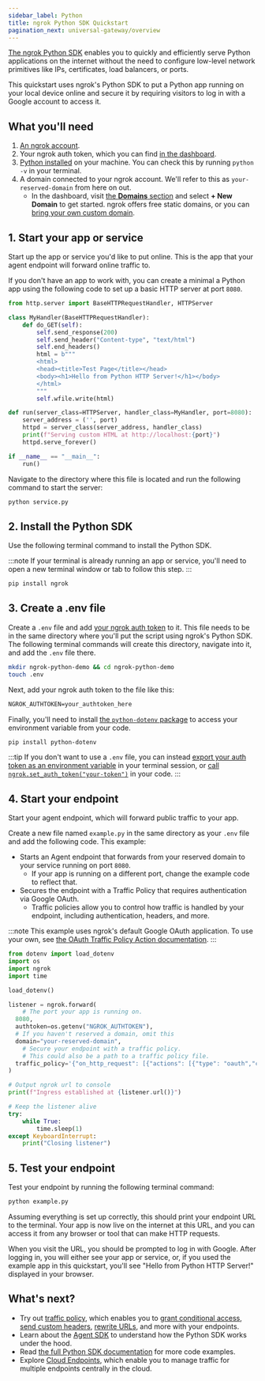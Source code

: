 ```yaml
---
sidebar_label: Python
title: ngrok Python SDK Quickstart
pagination_next: universal-gateway/overview
---
```



[The ngrok Python SDK](https://ngrok.github.io/ngrok-python/index.html) enables you to quickly and efficiently serve Python applications on the internet without the need to configure low-level network primitives like IPs, certificates, load balancers, or ports.

This quickstart uses ngrok's Python SDK to put a Python app running on your local device online and secure it by requiring visitors to log in with a Google account to access it.

## What you'll need

1. [An ngrok account](https://dashboard.ngrok.com/signup).
1. Your ngrok auth token, which you can find [in the dashboard](https://dashboard.ngrok.com/get-started/your-authtoken).
1. [Python installed](https://www.python.org/downloads/) on your machine. You can check this by running `python -v` in your terminal.
1. A domain connected to your ngrok account. We'll refer to this as `your-reserved-domain` from here on out.
   - In the dashboard, visit [the **Domains** section](https://dashboard.ngrok.com/domains) and select **+ New Domain** to get started. ngrok offers free static domains, or you can [bring your own custom domain](/docs/universal-gateway/custom-domains/).

## 1. Start your app or service

Start up the app or service you'd like to put online. 
This is the app that your agent endpoint will forward online traffic to.

If you don't have an app to work with, you can create a minimal a Python app using the following code to set up a basic HTTP server at port `8080`.

```python filename="service.py"
from http.server import BaseHTTPRequestHandler, HTTPServer

class MyHandler(BaseHTTPRequestHandler):
    def do_GET(self):
        self.send_response(200)
        self.send_header("Content-type", "text/html")
        self.end_headers()
        html = b"""
        <html>
        <head><title>Test Page</title></head>
        <body><h1>Hello from Python HTTP Server!</h1></body>
        </html>
        """
        self.wfile.write(html)

def run(server_class=HTTPServer, handler_class=MyHandler, port=8080):
    server_address = ('', port)
    httpd = server_class(server_address, handler_class)
    print(f"Serving custom HTML at http://localhost:{port}")
    httpd.serve_forever()

if __name__ == "__main__":
    run()
```

Navigate to the directory where this file is located and run the following command to start the server:

```bash
python service.py
```

## 2. Install the Python SDK

Use the following terminal command to install the Python SDK.

:::note
If your terminal is already running an app or service, you'll need to open a new terminal window or tab to follow this step.
:::

```bash
pip install ngrok
```

## 3. Create a .env file

Create a `.env` file and add [your ngrok auth token](https://dashboard.ngrok.com/get-started/your-authtoken) to it.
This file needs to be in the same directory where you'll put the script using ngrok's Python SDK.
The following terminal commands will create this directory, navigate into it, and add the `.env` file there.

```bash
mkdir ngrok-python-demo && cd ngrok-python-demo
touch .env
```

Next, add your ngrok auth token to the file like this:

```txt filename=".env"
NGROK_AUTHTOKEN=your_authtoken_here
```

Finally, you'll need to install [the `python-dotenv` package](https://pypi.org/project/python-dotenv/) to access your environment variable from your code.

```bash
pip install python-dotenv
```

:::tip
If you don't want to use a `.env` file, you can instead [export your auth token as an environment variable](https://support.apple.com/en-il/guide/terminal/apd382cc5fa-4f58-4449-b20a-41c53c006f8f/mac) in your terminal session, or [call `ngrok.set_auth_token("your-token")`](https://ngrok.github.io/ngrok-python/index.html#authentication) in your code.
:::

## 4. Start your endpoint

Start your agent endpoint, which will forward public traffic to your app.

Create a new file named `example.py` in the same directory as your `.env` file and add the following code.
This example:

- Starts an Agent endpoint that forwards from your reserved domain to your service running on port `8080`.
  - If your app is running on a different port, change the example code to reflect that.
- Secures the endpoint with a Traffic Policy that requires authentication via Google OAuth.
  - Traffic policies allow you to control how traffic is handled by your endpoint, including authentication, headers, and more.

:::note
This example uses ngrok's default Google OAuth application.
To use your own, see [the OAuth Traffic Policy Action documentation](/docs/traffic-policy/actions/oauth/#google-example).
:::

```python filename="example.py"
from dotenv import load_dotenv
import os
import ngrok
import time

load_dotenv()

listener = ngrok.forward(
	# The port your app is running on.
  8080,
  authtoken=os.getenv("NGROK_AUTHTOKEN"),
  # If you haven't reserved a domain, omit this
  domain="your-reserved-domain",
	# Secure your endpoint with a traffic policy.
	# This could also be a path to a traffic policy file.
  traffic_policy='{"on_http_request": [{"actions": [{"type": "oauth","config": {"provider": "google"}}]}]}'
)

# Output ngrok url to console
print(f"Ingress established at {listener.url()}")

# Keep the listener alive
try:
    while True:
        time.sleep(1)
except KeyboardInterrupt:
    print("Closing listener")
```

## 5. Test your endpoint

Test your endpoint by running the following terminal command:

```bash
python example.py
```

Assuming everything is set up correctly, this should print your endpoint URL to the terminal.
Your app is now live on the internet at this URL, and you can access it from any browser or tool that can make HTTP requests.

When you visit the URL, you should be prompted to log in with Google.
After logging in, you will either see your app or service, or, if you used the example app in this quickstart, you'll see "Hello from Python HTTP Server!" displayed in your browser.

## What's next?

- Try out [traffic policy](/docs/traffic-policy/), which enables you to [grant conditional access](https://ngrok.com/docs/traffic-policy/examples/add-authentication/#conditional-access-using-oauth-variables), [send custom headers](/traffic-policy/actions/add-headers/#examples), [rewrite URLs](/traffic-policy/actions/url-rewrite/#examples), and more with your endpoints.
- Learn about the [Agent SDK](/agent-sdks/) to understand how the Python SDK works under the hood.
- Read [the full Python SDK documentation](https://ngrok.github.io/ngrok-python/) for more code examples.
- Explore [Cloud Endpoints](/universal-gateway/cloud-endpoints/quickstart/), which enable you to manage traffic for multiple endpoints centrally in the cloud.
